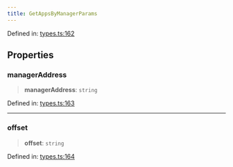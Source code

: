 ```yaml
---
title: GetAppsByManagerParams
---
```


Defined in: [types.ts:162](https://github.com/LIT-Protocol/Vincent/blob/59bbcc58961d006596c8c80671cc1200f69f2946/packages/libs/contracts-sdk/src/types.ts#L162)

## Properties

### managerAddress

> **managerAddress**: `string`

Defined in: [types.ts:163](https://github.com/LIT-Protocol/Vincent/blob/59bbcc58961d006596c8c80671cc1200f69f2946/packages/libs/contracts-sdk/src/types.ts#L163)

***

### offset

> **offset**: `string`

Defined in: [types.ts:164](https://github.com/LIT-Protocol/Vincent/blob/59bbcc58961d006596c8c80671cc1200f69f2946/packages/libs/contracts-sdk/src/types.ts#L164)
